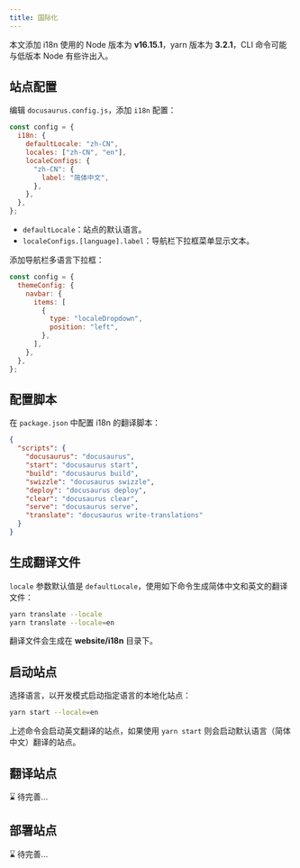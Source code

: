 ```yaml
---
title: 国际化
---
```


本文添加 i18n 使用的 Node 版本为 **v16.15.1**，yarn 版本为 **3.2.1**，CLI 命令可能与低版本 Node 有些许出入。

## 站点配置

编辑 `docusaurus.config.js`，添加 `i18n` 配置：

```javascript title="docusaurus.config.js"
const config = {
  i18n: {
    defaultLocale: "zh-CN",
    locales: ["zh-CN", "en"],
    localeConfigs: {
      "zh-CN": {
        label: "简体中文",
      },
    },
  },
};
```

- `defaultLocale`：站点的默认语言。
- `localeConfigs.[language].label`：导航栏下拉框菜单显示文本。

添加导航栏多语言下拉框：

```javascript title="docusaurus.config.js"
const config = {
  themeConfig: {
    navbar: {
      items: [
        {
          type: "localeDropdown",
          position: "left",
        },
      ],
    },
  },
};
```

## 配置脚本

在 `package.json` 中配置 i18n 的翻译脚本：

```json {10} title="package.json" showLineNumbers
{
  "scripts": {
    "docusaurus": "docusaurus",
    "start": "docusaurus start",
    "build": "docusaurus build",
    "swizzle": "docusaurus swizzle",
    "deploy": "docusaurus deploy",
    "clear": "docusaurus clear",
    "serve": "docusaurus serve",
    "translate": "docusaurus write-translations"
  }
}
```

## 生成翻译文件

`locale` 参数默认值是 `defaultLocale`，使用如下命令生成简体中文和英文的翻译文件：

```bash
yarn translate --locale
yarn translate --locale=en
```

翻译文件会生成在 **website/i18n** 目录下。

## 启动站点

选择语言，以开发模式启动指定语言的本地化站点：

```bash
yarn start --locale=en
```

上述命令会启动英文翻译的站点，如果使用 `yarn start` 则会启动默认语言（简体中文）翻译的站点。

## 翻译站点

⌛️ 待完善...

<!--

### 翻译 React 代码

### 翻译插件数据

### 翻译 Markdown 文件

-->

## 部署站点

⌛️ 待完善...
